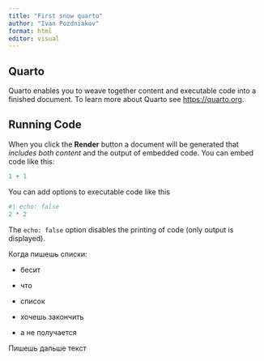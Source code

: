 ```yaml
---
title: "First snow quarto"
author: "Ivan Pozdniakov"
format: html
editor: visual
---
```


## Quarto

Quarto enables you to weave together content and executable code into a finished document. To learn more about Quarto see <https://quarto.org>.

## Running Code

When you click the **Render** button a document will be generated that *includes both content* and the output of embedded code. You can embed code like this:

```r
1 + 1
```

You can add options to executable code like this

```r
#| echo: false
2 * 2
```

The `echo: false` option disables the printing of code (only output is displayed).

Когда пишешь списки:

-   бесит

-   что

-   список

-   хочешь закончить

-   а не получается

Пишешь дальше текст
